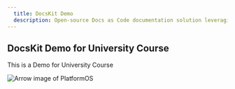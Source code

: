 ```yaml
---
  title: DocsKit Demo
  description: Open-source Docs as Code documentation solution leveraging platformOS, a git workflow, and a static site generator
---
```


<Hero />

## DocsKit Demo for University Course

This is a Demo for University Course

![Arrow image of PlatformOS](./_assets/arrows.png)
